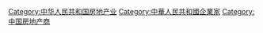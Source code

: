 [[Category:中华人民共和国房地产业|Category:中华人民共和国房地产业]]
[[Category:中華人民共和國企業家|Category:中華人民共和國企業家]]
[[Category:中国房地产商|Category:中国房地产商]]
